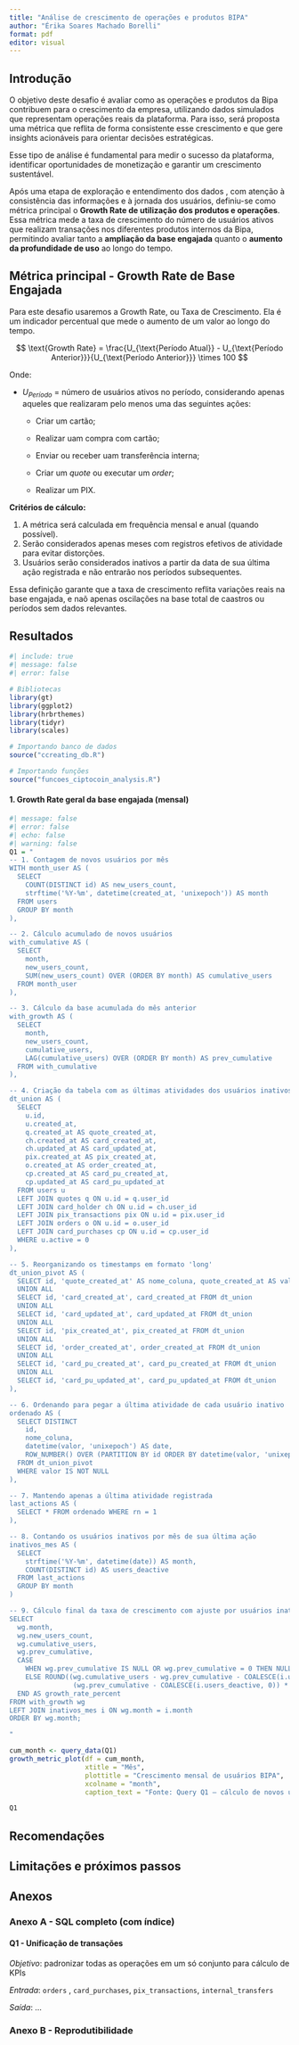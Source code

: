 ```yaml
---
title: "Análise de crescimento de operações e produtos BIPA"
author: "Érika Soares Machado Borelli"
format: pdf
editor: visual
---
```


## Introdução

O objetivo deste desafio é avaliar como as operações e produtos da Bipa contribuem para o crescimento da empresa, utilizando dados simulados que representam operações reais da plataforma. Para isso, será proposta uma métrica que reflita de forma consistente esse crescimento e que gere insights acionáveis para orientar decisões estratégicas.

Esse tipo de análise é fundamental para medir o sucesso da plataforma, identificar oportunidades de monetização e garantir um crescimento sustentável.

Após uma etapa de exploração e entendimento dos dados , com atenção à consistência das informações e à jornada dos usuários, definiu-se como métrica principal o **Growth Rate de utilização dos produtos e operações**. Essa métrica mede a taxa de crescimento do número de usuários ativos que realizam transações nos diferentes produtos internos da Bipa, permitindo avaliar tanto a **ampliação da base engajada** quanto o **aumento da profundidade de uso** ao longo do tempo.

## Métrica principal - Growth Rate de Base Engajada

Para este desafio usaremos a Growth Rate, ou Taxa de Crescimento. Ela é um indicador percentual que mede o aumento de um valor ao longo do tempo.

$$ \text{Growth Rate} = \frac{U_{\text{Período Atual}} - U_{\text{Período Anterior}}}{U_{\text{Período Anterior}}} \times 100 $$

Onde:

-   $U_{Período}$ = número de usuários ativos no período, considerando apenas aqueles que realizaram pelo menos uma das seguintes ações:

    -   Criar um cartão;

    -   Realizar uam compra com cartão;

    -   Enviar ou receber uam transferência interna;

    -   Criar um *quote* ou executar um *order*;

    -   Realizar um PIX.

**Critérios de cálculo:**

1.  A métrica será calculada em frequência mensal e anual (quando possível).
2.  Serão considerados apenas meses com registros efetivos de atividade para evitar distorções.
3.  Usuários serão considerados inativos a partir da data de sua última ação registrada e não entrarão nos períodos subsequentes.

Essa definição garante que a taxa de crescimento reflita variações reais na base engajada, e naõ apenas oscilações na base total de caastros ou períodos sem dados relevantes.

## Resultados

```r
#| include: true
#| message: false
#| error: false

# Bibliotecas
library(gt)
library(ggplot2)
library(hrbrthemes)
library(tidyr)
library(scales)

# Importando banco de dados
source("ccreating_db.R")

# Importando funções
source("funcoes_ciptocoin_analysis.R")
```

#### 1. Growth Rate geral da base engajada (mensal)

```r
#| message: false
#| error: false
#| echo: false
#| warning: false 
Q1 = "
-- 1. Contagem de novos usuários por mês
WITH month_user AS (
  SELECT 
    COUNT(DISTINCT id) AS new_users_count,
    strftime('%Y-%m', datetime(created_at, 'unixepoch')) AS month
  FROM users
  GROUP BY month
),

-- 2. Cálculo acumulado de novos usuários
with_cumulative AS (
  SELECT 
    month,
    new_users_count,
    SUM(new_users_count) OVER (ORDER BY month) AS cumulative_users
  FROM month_user
),

-- 3. Cálculo da base acumulada do mês anterior
with_growth AS (
  SELECT
    month,
    new_users_count,
    cumulative_users,
    LAG(cumulative_users) OVER (ORDER BY month) AS prev_cumulative
  FROM with_cumulative
),

-- 4. Criação da tabela com as últimas atividades dos usuários inativos
dt_union AS (
  SELECT
    u.id,
    u.created_at,
    q.created_at AS quote_created_at,
    ch.created_at AS card_created_at,
    ch.updated_at AS card_updated_at,
    pix.created_at AS pix_created_at,
    o.created_at AS order_created_at,
    cp.created_at AS card_pu_created_at,
    cp.updated_at AS card_pu_updated_at
  FROM users u
  LEFT JOIN quotes q ON u.id = q.user_id
  LEFT JOIN card_holder ch ON u.id = ch.user_id
  LEFT JOIN pix_transactions pix ON u.id = pix.user_id
  LEFT JOIN orders o ON u.id = o.user_id
  LEFT JOIN card_purchases cp ON u.id = cp.user_id
  WHERE u.active = 0
),

-- 5. Reorganizando os timestamps em formato 'long'
dt_union_pivot AS (
  SELECT id, 'quote_created_at' AS nome_coluna, quote_created_at AS valor FROM dt_union
  UNION ALL
  SELECT id, 'card_created_at', card_created_at FROM dt_union
  UNION ALL
  SELECT id, 'card_updated_at', card_updated_at FROM dt_union
  UNION ALL
  SELECT id, 'pix_created_at', pix_created_at FROM dt_union
  UNION ALL
  SELECT id, 'order_created_at', order_created_at FROM dt_union
  UNION ALL
  SELECT id, 'card_pu_created_at', card_pu_created_at FROM dt_union
  UNION ALL
  SELECT id, 'card_pu_updated_at', card_pu_updated_at FROM dt_union
),

-- 6. Ordenando para pegar a última atividade de cada usuário inativo
ordenado AS (
  SELECT DISTINCT 
    id,
    nome_coluna,
    datetime(valor, 'unixepoch') AS date,
    ROW_NUMBER() OVER (PARTITION BY id ORDER BY datetime(valor, 'unixepoch') DESC) AS rn
  FROM dt_union_pivot
  WHERE valor IS NOT NULL
),

-- 7. Mantendo apenas a última atividade registrada
last_actions AS (
  SELECT * FROM ordenado WHERE rn = 1
),

-- 8. Contando os usuários inativos por mês de sua última ação
inativos_mes AS (
  SELECT 
    strftime('%Y-%m', datetime(date)) AS month,
    COUNT(DISTINCT id) AS users_deactive
  FROM last_actions
  GROUP BY month
)

-- 9. Cálculo final da taxa de crescimento com ajuste por usuários inativos
SELECT 
  wg.month,
  wg.new_users_count,
  wg.cumulative_users,
  wg.prev_cumulative,
  CASE 
    WHEN wg.prev_cumulative IS NULL OR wg.prev_cumulative = 0 THEN NULL
    ELSE ROUND((wg.cumulative_users - wg.prev_cumulative - COALESCE(i.users_deactive, 0)) * 1.0 / 
                (wg.prev_cumulative - COALESCE(i.users_deactive, 0)) * 100, 2)
  END AS growth_rate_percent
FROM with_growth wg
LEFT JOIN inativos_mes i ON wg.month = i.month
ORDER BY wg.month;

"

cum_month <- query_data(Q1)
growth_metric_plot(df = cum_month,
                   xtitle = "Mês",
                   plottitle = "Crescimento mensal de usuários BIPA",
                   xcolname = "month",
                   caption_text = "Fonte: Query Q1 — cálculo de novos usuários e growth")

```

```r
Q1
```

## Recomendações

## Limitações e próximos passos

## Anexos

### Anexo A - SQL completo (com índice)

#### Q1 - Unificação de transações

*Objetivo*: padronizar todas as operações em um só conjunto para cálculo de KPIs

*Entrada*: `orders` , `card_purchases`, `pix_transactions`, `internal_transfers`

*Saída*: ...

### Anexo B - Reprodutibilidade
